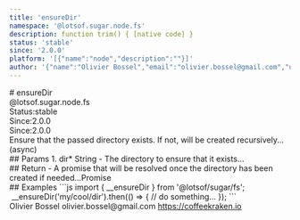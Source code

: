 ```yaml
---
title: 'ensureDir'
namespace: '@lotsof.sugar.node.fs'
description: function trim() { [native code] }
status: 'stable'
since: '2.0.0'
platform: '[{"name":"node","description":""}]'
author: '{"name":"Olivier Bossel","email":"olivier.bossel@gmail.com","url":"https://coffeekraken.io"}'
---
```

<div class="docmap-mdx">
# ensureDir
<div class="_namespace">@lotsof.sugar.node.fs</div>
<div class="_metas">
<div class="_status"><span class="_status-label">Status:</span><span class="_status-value -stable">stable</span></div>
<div class="_since"><span class="_since-label">Since:</span><span class="_since-value">2.0.0</span></div>
<div class="_since"><span class="_since-label">Since:</span><span class="_since-value">2.0.0</span></div>
</div>
<div class="_description">
Ensure that the passed directory exists. If not, will be created recursively... (async)
</div>
<div class="_params">
## Params
1. <span class="_name">dir<span class="_required">*</span></span><span class="_default"></span> <span class="_type">String</span>
   - The directory to ensure that it exists...
</div>
<div class="_return">
## Return
- <span class="_description">A promise that will be resolved once the directory has been created if needed...</span><span class="_default"></span><span class="_type">Promise</span>
</div>
<div class="_examples">
## Examples
```js
import { __ensureDir } from '@lotsof/sugar/fs';
 __ensureDir('my/cool/dir').then(() => {
   // do something...
});
```
</div>
<div class="_author">
<span class="_name">Olivier Bossel</span>
<span class="_email">olivier.bossel@gmail.com</span>
<a href="https://coffeekraken.io" target="_blank" class="_url">https://coffeekraken.io</a>
</div>
</div>